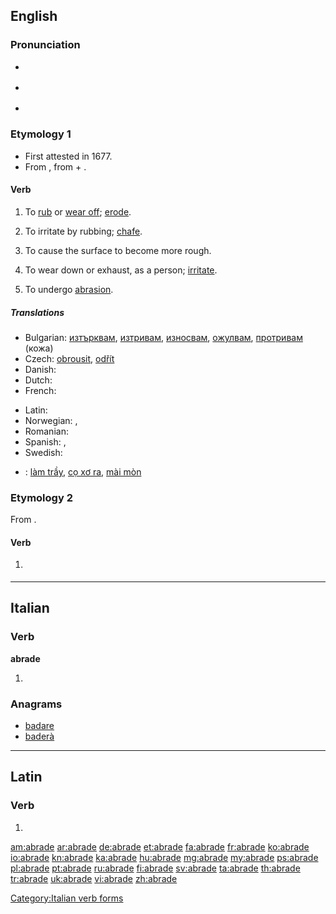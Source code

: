 ==English==

===Pronunciation===
* {{a|RP}} {{IPA|/əˈbreɪd/}}
* {{a|US}} {{IPA|/əˈbɹeɪd/}}
* {{rhymes|eɪd}}

===Etymology 1===
* First attested in 1677.
* From {{etyl|la|en}} {{term|abrado|abrādō|lang=la||scrape off|lang=la}}, from {{term|ab||from, away from|lang=la}} + {{term|rado|rādō|lang=la|scrape}}.

====Verb====
{{en-verb|abrad|ing}}

# {{transitive}} To [[rub off|rub]] or [[wear off]]; [[erode]].
# {{transitive}} To irritate by rubbing; [[chafe]].
# {{transitive}} To cause the surface to become more rough.
# {{transitive}} To wear down or exhaust, as a person; [[irritate]].
# {{intransitive}} To undergo [[abrasion]].

=====Translations=====
{{trans-top|(transitive) to rub or wear off; to waste or wear away by friction}}
* Bulgarian: [[изтърквам]], [[изтривам]], [[износвам]], [[ожулвам]], [[протривам]] (кожа)
* Czech: [[obrousit]], [[odřít]]
* Danish: {{t-|da|afskrabe}}
* Dutch: {{t+|nl|schuren}}
* French: {{t+|fr|abraser}}
{{trans-mid}}
* Latin: {{t-|la|abrado|alt=abrādō}}
* Norwegian: {{t-|no|skure}}, {{t-|no|slipe}}
* Romanian: {{t-|ro|abraza}}
* Spanish: {{t-|es|escoriar}}, {{t+|es|raspar}}
* Swedish: {{t+|sv|nöta}}
{{trans-bottom}}

{{checktrans-top}}
* {{ttbc|vi}}: [[làm trầy]], [[cọ xơ ra]], [[mài mòn]]
{{trans-bottom}}

===Etymology 2===
From {{etyl|ang|en}} {{term|abraiden|lang=ang}}.

====Verb====
{{en-verb|abrad|ing}}

# {{transitive}} {{obsolete spelling of|abraid}}

----

==Italian==

===Verb===
'''abrade'''

# {{conjugation of|abradere||3|s|pres|ind|lang=it}}

===Anagrams===
* [[badare#Italian|badare]]
* [[baderà#Italian|baderà]]

[[Category:Italian verb forms]]

----

==Latin==

===Verb===
{{la-verb-form|abrāde}}

# {{conjugation of|abrado|abrādō|2|s|pres|act|imp|lang=la}}

[[am:abrade]]
[[ar:abrade]]
[[de:abrade]]
[[et:abrade]]
[[fa:abrade]]
[[fr:abrade]]
[[ko:abrade]]
[[io:abrade]]
[[kn:abrade]]
[[ka:abrade]]
[[hu:abrade]]
[[mg:abrade]]
[[my:abrade]]
[[ps:abrade]]
[[pl:abrade]]
[[pt:abrade]]
[[ru:abrade]]
[[fi:abrade]]
[[sv:abrade]]
[[ta:abrade]]
[[th:abrade]]
[[tr:abrade]]
[[uk:abrade]]
[[vi:abrade]]
[[zh:abrade]]
